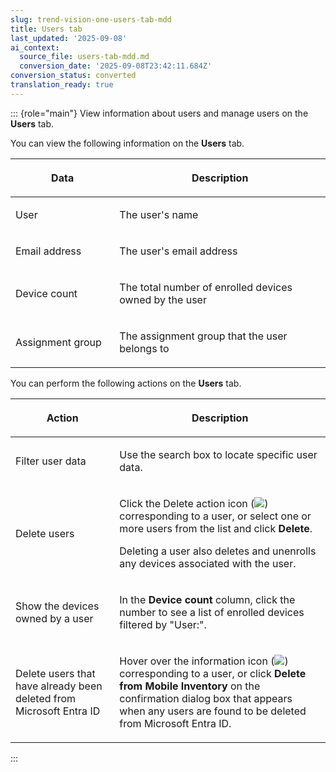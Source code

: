 ```yaml
---
slug: trend-vision-one-users-tab-mdd
title: Users tab
last_updated: '2025-09-08'
ai_context:
  source_file: users-tab-mdd.md
  conversion_date: '2025-09-08T23:42:11.684Z'
conversion_status: converted
translation_ready: true
---
```


::: {role="main"}
View information about users and manage users on the **Users** tab.

You can view the following information on the **Users** tab.

<table>
<colgroup>
<col style="width: 33%" />
<col style="width: 67%" />
</colgroup>
<thead>
<tr>
<th><p>Data</p></th>
<th><p>Description</p></th>
</tr>
</thead>
<tbody>
<tr>
<td><p>User</p></td>
<td><p>The user's name</p></td>
</tr>
<tr>
<td><p>Email address</p></td>
<td><p>The user's email address</p></td>
</tr>
<tr>
<td><p>Device count</p></td>
<td><p>The total number of enrolled devices owned by the user</p></td>
</tr>
<tr>
<td><p>Assignment group</p></td>
<td><p>The assignment group that the user belongs to</p></td>
</tr>
</tbody>
</table>

You can perform the following actions on the **Users** tab.

<table>
<colgroup>
<col style="width: 33%" />
<col style="width: 67%" />
</colgroup>
<thead>
<tr>
<th><p>Action</p></th>
<th><p>Description</p></th>
</tr>
</thead>
<tbody>
<tr>
<td><p>Filter user data</p></td>
<td><p>Use the search box to locate specific user data.</p></td>
</tr>
<tr>
<td><p>Delete users</p></td>
<td><p>Click the Delete action icon (<img src="./images/delete_policy=cce60f96-0e5c-4565-895f-d648c42e8495.webp" />) corresponding to a user, or select one or more users from the list and click <strong>Delete</strong>.</p>
<p>Deleting a user also deletes and unenrolls any devices associated with the user.</p></td>
</tr>
<tr>
<td><p>Show the devices owned by a user</p></td>
<td><p>In the <strong>Device count</strong> column, click the number to see a list of enrolled devices filtered by "User:".</p></td>
</tr>
<tr>
<td><p>Delete users that have already been deleted from Microsoft Entra ID</p></td>
<td><p>Hover over the information icon (<img src="./images/information_icon=f933cb98-a237-4e4b-844e-cfad9894d2a7.webp" />) corresponding to a user, or click <strong>Delete from Mobile Inventory</strong> on the confirmation dialog box that appears when any users are found to be deleted from Microsoft Entra ID.</p></td>
</tr>
</tbody>
</table>
:::
